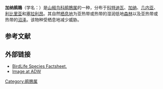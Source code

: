 {{Speciesbox
| name = 加纳鹃鵙
| image = Lobotos lobatus male 1838.jpg
| status = VU | status_system = IUCN3.1
| genus = Campephaga
| species = lobata
| authority = ([[康拉德·雅各·特明克|Temminck]], 1824)
| synonyms = }}
'''加纳鹃鵙'''（学名：{{lang|la|''Campephaga lobata''}}）是[[山椒鸟科|山椒鸟科]][[鹃鵙属|鹃鵙属]]的一种，分布于[[科特迪瓦|科特迪瓦]]、[[加纳|加纳]]、[[几内亚|几内亚]]、[[利比里亚|利比里亚]]和[[塞拉利昂|塞拉利昂]]。其自然[[栖息地|栖息地]]为亚热带或热带的湿润低地[[森林|森林]]以及亚热带或热带的[[沼泽|沼泽]]。该物种受栖息地减少威胁。

== 参考文献 ==
{{IUCN2010 | assessors = BirdLife International | year = 2009 | id = 146846 | title = Campephaga lobata | version = 2010.3 | downloaded = 2010-10-31 }}

== 外部链接 ==
*[http://www.birdlife.org/datazone/search/species_search.html?action=SpcHTMDetails.asp&sid=5966&m=0 BirdLife Species Factsheet.]{{Dead link}}
*[http://animaldiversity.ummz.umich.edu/site/resources/grzimek_birds/Campephagidae/Campephaga.lobata.male.jpg/view.html Image at ADW]{{Wayback|url=http://animaldiversity.ummz.umich.edu/site/resources/grzimek_birds/Campephagidae/Campephaga.lobata.male.jpg/view.html |date=20081202081439 }}
{{Taxonbar|from=Q3231648}}

[[Category:鹃鵙属|Category:鹃鵙属]]